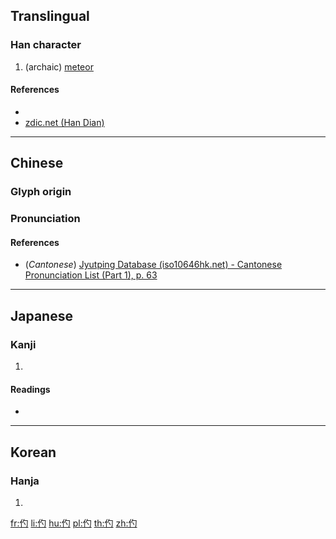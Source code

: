 {{character info/new}}
==Translingual==

===Han character===
{{Han char|rn=9|rad=人|as=03|sn=5|four=|canj=OPI|ids=⿰亻勺}}

# (archaic) [[meteor]]

====References====
* {{Han ref|kx=0093.100|dkj=00385|dj=0197.060|hdz=10114.120|uh=4EE2|ud=20194}}
* [http://www.zdic.net/zd/zi/ZdicE4ZdicBBZdicA2.htm zdic.net (Han Dian)]

----

==Chinese==
{{zh-forms}}

===Glyph origin===
{{Han etym}}

===Pronunciation===
{{zh-pron
|m=bó
|c=bok6
|mc=y
|oc=y
|ma=
|cat=n
}}

====References====
* (''Cantonese'') [http://www.iso10646hk.net/jp/document/download.jsp Jyutping Database (iso10646hk.net) - Cantonese Pronunciation List (Part 1), p. 63]

----

==Japanese==

===Kanji===
{{ja-kanji|grade=|rs=人03}}

# {{defn|lang=ja|sort=人03}}

====Readings====
* {{ja-readings|on=[[はく]] (haku), [[ばく]] (baku), [[しゃく]] (shaku)|kun=[[まるきばし]] (marukibashi)}}

----

==Korean==

===Hanja===
{{ko-hanja|hangeul=작|rv=jak|mr=chak|y=cak}}

# {{defn|lang=ko|sort=人03}}

[[fr:仢]]
[[li:仢]]
[[hu:仢]]
[[pl:仢]]
[[th:仢]]
[[zh:仢]]